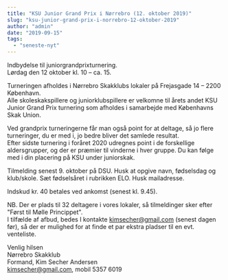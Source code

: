 ```yaml
---
title: "KSU Junior Grand Prix i Nørrebro (12. oktober 2019)"
slug: "ksu-junior-grand-prix-i-norrebro-12-oktober-2019"
author: "admin"
date: "2019-09-15"
tags: 
  - "seneste-nyt"
---
```


Indbydelse til juniorgrandprixturnering.  
Lørdag den 12 oktober kl. 10 – ca. 15.

Turneringen afholdes i Nørrebro Skakklubs lokaler på Frejasgade 14 – 2200 København.  
Alle skoleskakspillere og juniorklubspillere er velkomne til årets andet KSU Junior Grand Prix turnering som afholdes i samarbejde med Københavns Skak Union.

Ved grandprix turneringerne får man også point for at deltage, så jo flere turneringer, du er med i, jo bedre bliver det samlede resultat.  
Efter sidste turnering i foråret 2020 udregnes point i de forskellige aldersgrupper, og der er præmier til vinderne i hver gruppe. Du kan følge med i din placering på KSU under juniorskak.

Tilmelding senest 9. oktober på DSU. Husk at opgive navn, fødselsdag og klub/skole. Sæt fødselsåret i rubrikken ELO. Husk mailadresse.

Indskud kr. 40 betales ved ankomst (senest kl. 9.45).

NB. Der er plads til 32 deltagere i vores lokaler, så tilmeldinger sker efter "Først til Mølle Princippet".  
I tilfælde af afbud, bedes I kontakte kimsecher@gmail.com (senest dagen før), så der er mulighed for at finde et par ekstra pladser til en evt. venteliste.

Venlig hilsen  
Nørrebro Skakklub  
Formand, Kim Secher Andersen  
kimsecher@gmail.com, mobil 5357 6019
